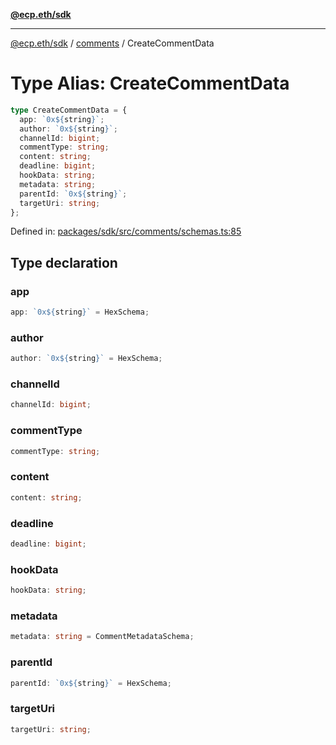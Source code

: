 [**@ecp.eth/sdk**](../../index.mdx)

***

[@ecp.eth/sdk](/sdk-reference/index.mdx) / [comments](/sdk-reference/comments/index.mdx) / CreateCommentData

# Type Alias: CreateCommentData

```ts
type CreateCommentData = {
  app: `0x${string}`;
  author: `0x${string}`;
  channelId: bigint;
  commentType: string;
  content: string;
  deadline: bigint;
  hookData: string;
  metadata: string;
  parentId: `0x${string}`;
  targetUri: string;
};
```

Defined in: [packages/sdk/src/comments/schemas.ts:85](https://github.com/ecp-eth/comments-monorepo/blob/main/packages/sdk/src/comments/schemas.ts#L85)

## Type declaration

### app

```ts
app: `0x${string}` = HexSchema;
```

### author

```ts
author: `0x${string}` = HexSchema;
```

### channelId

```ts
channelId: bigint;
```

### commentType

```ts
commentType: string;
```

### content

```ts
content: string;
```

### deadline

```ts
deadline: bigint;
```

### hookData

```ts
hookData: string;
```

### metadata

```ts
metadata: string = CommentMetadataSchema;
```

### parentId

```ts
parentId: `0x${string}` = HexSchema;
```

### targetUri

```ts
targetUri: string;
```
